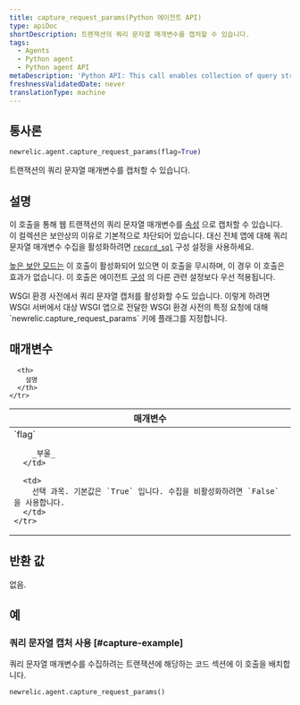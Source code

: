 ```yaml
---
title: capture_request_params(Python 에이전트 API)
type: apiDoc
shortDescription: 트랜잭션의 쿼리 문자열 매개변수를 캡처할 수 있습니다.
tags:
  - Agents
  - Python agent
  - Python agent API
metaDescription: 'Python API: This call enables collection of query string parameters.'
freshnessValidatedDate: never
translationType: machine
---
```


## 통사론

```py
newrelic.agent.capture_request_params(flag=True)
```

트랜잭션의 쿼리 문자열 매개변수를 캡처할 수 있습니다.

## 설명

이 호출을 통해 웹 트랜잭션의 쿼리 문자열 매개변수를 [속성](/docs/accounts-partnerships/education/getting-started-new-relic/glossary#attribute) 으로 캡처할 수 있습니다. 이 컬렉션은 보안상의 이유로 기본적으로 차단되어 있습니다. 대신 전체 앱에 대해 쿼리 문자열 매개변수 수집을 활성화하려면 [`record_sql`](/docs/agents/python-agent/installation-configuration/python-agent-configuration#txn-tracer-sql) 구성 설정을 사용하세요.

[높은 보안 모드는](/docs/accounts-partnerships/accounts/security/high-security) 이 호출이 활성화되어 있으면 이 호출을 무시하며, 이 경우 이 호출은 효과가 없습니다. 이 호출은 에이전트 [구성](/docs/agents/python-agent/installation-configuration/python-agent-configuration) 의 다른 관련 설정보다 우선 적용됩니다.

<Callout variant="tip">
  WSGI 환경 사전에서 쿼리 문자열 캡처를 활성화할 수도 있습니다. 이렇게 하려면 WSGI 서버에서 대상 WSGI 앱으로 전달한 WSGI 환경 사전의 특정 요청에 대해 `newrelic.capture_request_params` 키에 플래그를 지정합니다.
</Callout>

## 매개변수

<table>
  <thead>
    <tr>
      <th width="25%">
        매개변수
      </th>

      <th>
        설명
      </th>
    </tr>
  </thead>

  <tbody>
    <tr>
      <td>
        `flag`

        _부울_
      </td>

      <td>
        선택 과목. 기본값은 `True` 입니다. 수집을 비활성화하려면 `False` 을 사용합니다.
      </td>
    </tr>
  </tbody>
</table>

## 반환 값

없음.

## 예

### 쿼리 문자열 캡처 사용 [#capture-example]

쿼리 문자열 매개변수를 수집하려는 트랜잭션에 해당하는 코드 섹션에 이 호출을 배치합니다.

```py
newrelic.agent.capture_request_params()
```
